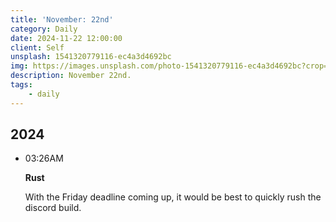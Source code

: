 ```yaml
---
title: 'November: 22nd'
category: Daily
date: 2024-11-22 12:00:00
client: Self
unsplash: 1541320779116-ec4a3d4692bc
img: https://images.unsplash.com/photo-1541320779116-ec4a3d4692bc?crop=entropy&cs=srgb&fm=jpg&ixid=MnwzNjM5Nzd8MHwxfHJhbmRvbXx8fHx8fHx8fDE2ODE3NDg2ODY&ixlib=rb-4.0.3&q=85
description: November 22nd.
tags:
    - daily
---
```



## 2024

-   03:26AM

    **Rust**

    With the Friday deadline coming up, it would be best to quickly rush the discord build.